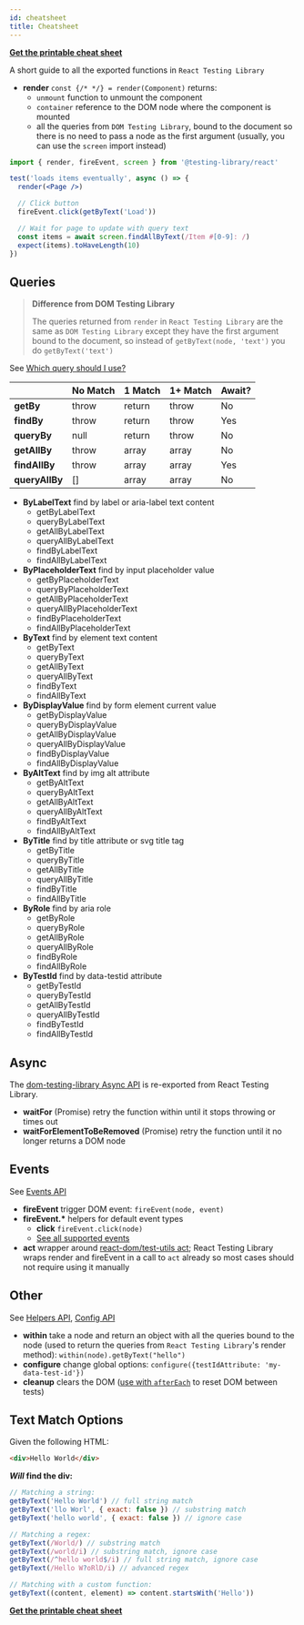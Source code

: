 ```yaml
---
id: cheatsheet
title: Cheatsheet
---
```


**[Get the printable cheat sheet][cheatsheet]**

A short guide to all the exported functions in `React Testing Library`

- **render** `const {/* */} = render(Component)` returns:
  - `unmount` function to unmount the component
  - `container` reference to the DOM node where the component is mounted
  - all the queries from `DOM Testing Library`, bound to the document so there
    is no need to pass a node as the first argument (usually, you can use the
    `screen` import instead)

```jsx
import { render, fireEvent, screen } from '@testing-library/react'

test('loads items eventually', async () => {
  render(<Page />)

  // Click button
  fireEvent.click(getByText('Load'))

  // Wait for page to update with query text
  const items = await screen.findAllByText(/Item #[0-9]: /)
  expect(items).toHaveLength(10)
})
```

## Queries

> **Difference from DOM Testing Library**
>
> The queries returned from `render` in `React Testing Library` are the same as
> `DOM Testing Library` except they have the first argument bound to the
> document, so instead of `getByText(node, 'text')` you do `getByText('text')`

See [Which query should I use?](queries/about.mdx#priority)

|                | No Match | 1 Match | 1+ Match | Await? |
| -------------- | -------- | ------- | -------- | ------ |
| **getBy**      | throw    | return  | throw    | No     |
| **findBy**     | throw    | return  | throw    | Yes    |
| **queryBy**    | null     | return  | throw    | No     |
| **getAllBy**   | throw    | array   | array    | No     |
| **findAllBy**  | throw    | array   | array    | Yes    |
| **queryAllBy** | []       | array   | array    | No     |

- **ByLabelText** find by label or aria-label text content
  - getByLabelText
  - queryByLabelText
  - getAllByLabelText
  - queryAllByLabelText
  - findByLabelText
  - findAllByLabelText
- **ByPlaceholderText** find by input placeholder value
  - getByPlaceholderText
  - queryByPlaceholderText
  - getAllByPlaceholderText
  - queryAllByPlaceholderText
  - findByPlaceholderText
  - findAllByPlaceholderText
- **ByText** find by element text content
  - getByText
  - queryByText
  - getAllByText
  - queryAllByText
  - findByText
  - findAllByText
- **ByDisplayValue** find by form element current value
  - getByDisplayValue
  - queryByDisplayValue
  - getAllByDisplayValue
  - queryAllByDisplayValue
  - findByDisplayValue
  - findAllByDisplayValue
- **ByAltText** find by img alt attribute
  - getByAltText
  - queryByAltText
  - getAllByAltText
  - queryAllByAltText
  - findByAltText
  - findAllByAltText
- **ByTitle** find by title attribute or svg title tag
  - getByTitle
  - queryByTitle
  - getAllByTitle
  - queryAllByTitle
  - findByTitle
  - findAllByTitle
- **ByRole** find by aria role
  - getByRole
  - queryByRole
  - getAllByRole
  - queryAllByRole
  - findByRole
  - findAllByRole
- **ByTestId** find by data-testid attribute
  - getByTestId
  - queryByTestId
  - getAllByTestId
  - queryAllByTestId
  - findByTestId
  - findAllByTestId

## Async

The [dom-testing-library Async API](dom-testing-library/api-async.mdx) is
re-exported from React Testing Library.

- **waitFor** (Promise) retry the function within until it stops throwing or
  times out
- **waitForElementToBeRemoved** (Promise) retry the function until it no longer
  returns a DOM node

## Events

See [Events API](dom-testing-library/api-events.mdx)

- **fireEvent** trigger DOM event: `fireEvent(node, event)`
- **fireEvent.\*** helpers for default event types
  - **click** `fireEvent.click(node)`
  - [See all supported events](https://github.com/testing-library/dom-testing-library/blob/master/src/event-map.js)
- **act** wrapper around
  [react-dom/test-utils act](https://reactjs.org/docs/test-utils.html#act);
  React Testing Library wraps render and fireEvent in a call to `act` already so
  most cases should not require using it manually

## Other

See [Helpers API](/docs/queries/about),
[Config API](dom-testing-library/api-configuration.mdx)

- **within** take a node and return an object with all the queries bound to the
  node (used to return the queries from `React Testing Library`'s render
  method): `within(node).getByText("hello")`
- **configure** change global options:
  `configure({testIdAttribute: 'my-data-test-id'})`
- **cleanup** clears the DOM ([use with `afterEach`](setup.mdx#cleanup) to reset
  DOM between tests)

## Text Match Options

Given the following HTML:

```html
<div>Hello World</div>
```

**_Will_ find the div:**

```javascript
// Matching a string:
getByText('Hello World') // full string match
getByText('llo Worl', { exact: false }) // substring match
getByText('hello world', { exact: false }) // ignore case

// Matching a regex:
getByText(/World/) // substring match
getByText(/world/i) // substring match, ignore case
getByText(/^hello world$/i) // full string match, ignore case
getByText(/Hello W?oRlD/i) // advanced regex

// Matching with a custom function:
getByText((content, element) => content.startsWith('Hello'))
```

**[Get the printable cheat sheet][cheatsheet]**

[cheatsheet]:
  https://github.com/testing-library/react-testing-library/raw/main/other/cheat-sheet.pdf
